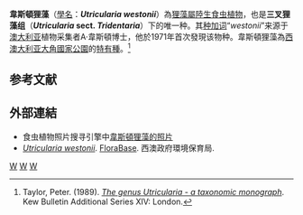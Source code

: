 {{noteTA
|G1=Carnivorous Plant
}}
{{Speciesbox 
| genus = Utricularia
| species = westonii
| authority = [[P._Taylor|P. Taylor]], 1986
}}
'''韋斯頓狸藻'''（[[學名|學名]]：'''''Utricularia westonii'''''）為[[狸藻屬|狸藻屬]][[陆生植物|陸生]][[食虫植物|食虫植物]]，也是'''三叉狸藻组'''（'''''Utricularia'' sect. ''Tridentaria'''''）下的唯一种。其[[种加词|种加词]]“''westonii''”来源于[[澳大利亚|澳大利亚]]植物采集者A·韋斯頓博士{{small|（Dr. A. Weston）}}，他於1971年首次發現该物种。韋斯頓狸藻為[[西澳大利亚|西澳大利亚]][[大角國家公園|大角國家公園]]{{small|（Cape Le Grand National Park）}}的[[特有種|特有種]]。<ref name="Taylor 1989">Taylor, Peter. (1989). ''[[狸藻属——分类学专著|The genus Utricularia - a taxonomic monograph]]''. Kew Bulletin Additional Series XIV: London.</ref>

== 参考文献 ==
{{Reflist}}

== 外部連結 ==
{{refbegin|2}}
* 食虫植物照片搜寻引擎中[http://www.cpphotofinder.com/utricularia-westonii-677.html 韋斯頓狸藻的照片] {{Wayback|url=http://www.cpphotofinder.com/utricularia-westonii-677.html |date=20110520073712 }}
* [http://florabase.calm.wa.gov.au/browse/profile/7159 ''Utricularia westonii'']. [[FloraBase|FloraBase]]. 西澳政府環境保育局.
{{Commons-inline|Utricularia westonii|韋斯頓狸藻}}
{{wikispecies-inline|Utricularia westonii|韋斯頓狸藻}}
{{refend}}

{{Utricularia}}
{{Taxonbar|from=Q7903234}}

[[Category:澳大利亞食蟲植物|W]]
[[Category:狸藻屬|W]]
[[Category:三叉狸藻组|W]]


{{狸藻属小作品}}